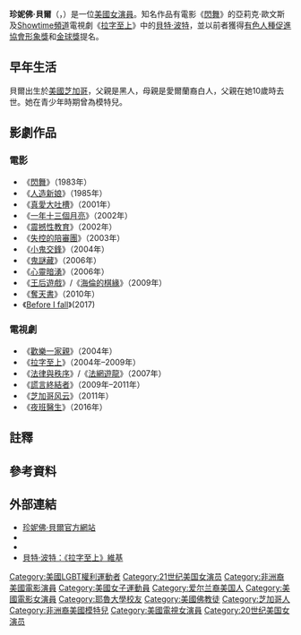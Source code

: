 {{NoteTA
|G1=Show
|G2=Movie
|1=zh-tw:珍妮佛; zh-hk:珍妮花; zh-hans:珍妮弗;
|2=zh-tw:貝爾; zh-hk:貝絲; zh-hans:比尔斯;
}}
{{Infobox entertainer
| name = 珍妮佛·貝爾
| type = 女演员
| image = Jennifer Beals at L5.jpg
| imagesize =
| caption = 貝爾於《[[拉字至上|拉字至上]]》的粉絲聚會，2008年11月。
| birth_date = {{Birth date and age|1963|12|19}}
| birth_place = {{USA}}[[伊利諾州|伊利諾州]][[芝加哥|芝加哥]]
| education  = [[耶魯大學|耶魯大學]]
| occupation = 演員
| years_active = 1980年至今
| spouse = 
| module = {{Infobox name module
| putonghua = {{ubl|珍妮弗·比尔斯{{NoteTag|《{{le|插翼難飛2|Turbulence 2: Fear of Flying|长空-{}-风暴}}》譯名}}|詹妮弗·比尔斯}}
| taiwan = {{ubl|珍妮佛·貝爾（[[Netflix|Netflix]]、[[台灣大哥大|myVideo]]、[[遠傳電信|friDay]]）|珍妮佛·畢爾斯（[[威望國際|CatchPlay]]）|珍妮佛·畢爾絲{{NoteTag|《[[咒怨系列|鬼謎-{}-藏]]》譯名}}|珍妮佛·貝兒{{NoteTag|《{{le|藍衣魔鬼 (電影)|Devil in a Blue Dress (film)|藍衣魔鬼}}》譯名}}}}
| cantonese = {{ubl|珍妮花·貝絲（1995年至今）|珍妮花·比絲{{NoteTag|《{{le|荷里活有間怪酒店|Four Rooms}}》、《{{le|今夜狂歡心事多|The Anniversary Party|今夜-{}-狂歡-{}-心事多}}》譯名}}|珍妮花·比兒{{NoteTag|《{{le|荷里活有間怪酒店|Four Rooms}}》、《{{le|色‧孽曼克頓|Manhattan Night|色‧-{}-孽曼克頓}}》譯名}}|珍妮佛·貝爾（Netflix）}}
}}
}}
'''珍妮佛·貝爾'''（{{lang-en|Jennifer Beals}}，{{bd|1963年|12月19日}}）是一位[[美國|美國]][[女演員|女演員]]。知名作品有電影《[[閃舞|閃舞]]》的亞莉克·歐文斯及[[Showtime頻道|Showtime頻道]]電視劇《[[拉字至上|拉字至上]]》中的[[貝特·波特|貝特·波特]]，並以前者獲得[[有色人種促進協會形象獎|有色人種促進協會形象獎]]和[[金球獎|金球獎]]提名。

==早年生活==
貝爾出生於[[美國|美國]][[芝加哥|芝加哥]]，父親是黑人，母親是愛爾蘭裔白人，父親在她10歲時去世。她在青少年時期曾為模特兒。

== 影劇作品 ==
=== 電影 ===
* 《[[閃舞|閃舞]]》（1983年）
* 《[[人造新娘|人造新娘]]》（1985年）
* 《[[真愛大吐槽|真愛大吐槽]]》（2001年）
* 《[[一年十三個月亮|一年十三個月亮]]》（2002年）
* 《[[震撼性教育|震撼性教育]]》（2002年）
* 《[[失控的陪審團|失控的陪審團]]》（2003年）
* 《[[小鬼交鋒|小鬼交鋒]]》（2004年）
* 《[[鬼謎藏_(2006年電影)|鬼謎藏]]》（2006年）
* 《[[心靈暗湧|心靈暗湧]]》（2006年）
* 《[[王后遊戲|王后遊戲]]》/《[[海倫的棋緣|海倫的棋緣]]》（2009年）
* 《[[奪天書|奪天書]]》（2010年）
* 《[[Before_I_fall|Before I fall]]》(2017)

=== 電視劇 ===
* 《[[歡樂一家親|歡樂一家親]]》（2004年）
* 《[[拉字至上|拉字至上]]》（2004年–2009年）
* 《[[法律與秩序|法律與秩序]]》/《[[法網遊龍|法網遊龍]]》（2007年）
* 《[[謊言終結者|謊言終結者]]》（2009年–2011年）
* 《[[芝加哥风云|芝加哥风云]]》（2011年）
* 《[[夜班醫生|夜班醫生]]》（2016年）

== 註釋 ==
{{notefoot}}

== 參考資料 ==
{{reflist}}

== 外部連結 ==
{{commons category|Jennifer Beals}}
{{Wikiquote}}
*[http://www.jennifer-beals.com/ 珍妮佛·貝爾官方網站] {{Wayback|url=http://www.jennifer-beals.com/ |date=20110717180832 }}
*{{IMDb name|884}}
*{{Amg name|4745}}
*[http://lwordwiki.sho.com/page/Bette+Porter?t=anon/ 貝特·波特：《拉字至上》維基] {{Wayback|url=http://lwordwiki.sho.com/page/Bette+Porter?t=anon%2F |date=20110721104201 }}

{{Authority control}}
{{DEFAULTSORT:Beals, Jennifer}}

[[Category:美國LGBT權利運動者|Category:美國LGBT權利運動者]]
[[Category:21世纪美国女演员|Category:21世纪美国女演员]]
[[Category:非洲裔美國電影演員|Category:非洲裔美國電影演員]]
[[Category:美國女子運動員|Category:美國女子運動員]]
[[Category:爱尔兰裔美国人|Category:爱尔兰裔美国人]]
[[Category:美國電影女演員|Category:美國電影女演員]]
[[Category:耶魯大學校友|Category:耶魯大學校友]]
[[Category:美國佛教徒|Category:美國佛教徒]]
[[Category:芝加哥人|Category:芝加哥人]]
[[Category:非洲裔美國模特兒|Category:非洲裔美國模特兒]]
[[Category:美國電視女演員|Category:美國電視女演員]]
[[Category:20世纪美国女演员|Category:20世纪美国女演员]]